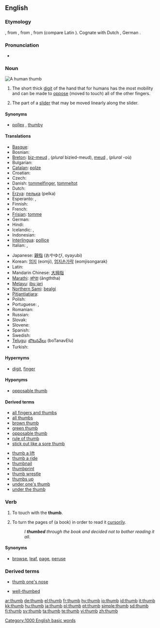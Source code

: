 ==English==

===Etymology===
{{OE.}} {{term|þuma|þūma|lang=ang}}, from {{PG.}}, from {{proto|Indo-European|tūmon-|thick finger}}, from {{proto|Indo-European|tū-|swell}} (compare Latin {{term|tumere|lang=la}}).  Cognate with Dutch {{term|duim|lang=nl}}, German {{term|Daumen|lang=de}}.

===Pronunciation===
*{{audio|en-us-thumb.ogg|Audio (US)}}
*:{{rhymes|ʌm}}

===Noun===
[[Image:Thumbup.jpg|thumb|A human '''thumb''']]
{{en-noun}}

# The short thick [[digit]] of the hand that for humans has the most mobility and can be made to [[oppose]] (moved to touch) all of the other fingers.
# {{computing}} The part of a [[slider]] that may be moved linearly along the slider.

====Synonyms====
* {{sense|digit}} [[pollex]] {{qualifier|technical}}, [[thumby]] {{qualifier|colloquial}}

====Translations====
{{trans-top|digit}}
*[[Basque]]: {{t|eu|hazlodi}}
*Bosnian: {{t-|bs|palac|m}}
*[[Breton]]: [[biz-meud]] {{m}}, (''plural'' bizied-meud), [[meud]] {{m}}, (''plural'' -où)
*Bulgarian: {{t+|bg|палец|m|sc=Cyrl}}
*[[Catalan]]: [[polze]] {{m}}
*Croatian: {{t+|hr|palac|m}}
*Czech: {{t-|cs|palec|m}}
*Danish: [[tommelfinger]], [[tommeltot]]
*Dutch: {{t+|nl|duim|m}}
*[[Erzya]]: [[пелька]] (pelka)
*Esperanto: {{t-|eo|polekso|xs=Esperanto}}, {{t-|eo|dikfingro|xs=Esperanto}}
*Finnish: {{t+|fi|peukalo}}
*French: {{t+|fr|pouce|m}}
*[[Frisian]]: [[tomme]]
*German: {{t|de|Daumen|m}}
*Hindi: {{t|hi|अंगूठा|tr=angooththa}}
*Icelandic: {{t+|is|þumall|m}}, {{t-|is|þumalfingur|m}}
*Indonesian: {{t+|id|ibu jari|xs=Indonesian}}
*[[Interlingua]]: [[pollice]]
*Italian: {{t+|it|pollice|m}}, {{t-|it|dito grosso|m}}
{{trans-mid}}
*Japanese: [[親指]] (おやゆび, oyayubi)
*Korean: [[엄지]] (eomji), [[엄지손가락]] (eomjisongarak)
*Latin: {{t-|la|pollex|m}}
*Mandarin Chinese: [[大拇指]]
*[[Marathi]]: [[आंग्ठा]] (ãngththa)
*[[Melayu]]: [[ibu jari]]
*[[Northern Sami]]: [[bealgi]]
*[[Pitjantjatjara]]: {{unicode|[[maṟa mama]]}}
*Polish: {{t+|pl|kciuk|m}}
*Portuguese: {{t-|pt|dedo polegar|m}}, {{t+|pt|polegar|m}}
*Romanian: {{t-|ro|deget mare|n}}
*Russian: {{t+|ru|большой палец|m|tr=bol'šój pál'ec|sc=Cyrl}}
*Slovak: {{t-|sk|palec|m}}
*Slovene: {{t+|sl|palec|m}}
*Spanish: {{t+|es|pulgar|m}}
*Swedish: {{t+|sv|tumme}}
*[[Telugu]]: [[బొటనవేలు]] (boTanavElu)
*Turkish: {{t+|tr|başparmak|m}}
{{trans-bottom}}

{{trans-top|part of a slider}}
{{trans-mid}}
{{trans-bottom}}

====Hypernyms====
*{{sense|digit}} [[digit]], [[finger]]

====Hyponyms====
*{{sense|digit}} [[opposable thumb]]

====Derived terms====
{{rel-top|terms derived from the noun}}
*[[all fingers and thumbs]]
*[[all thumbs]]
*[[brown thumb]]
*[[green thumb]]
*[[opposable thumb]]
*[[rule of thumb]]
*[[stick out like a sore thumb]]
{{rel-mid}}
*[[thumb a lift]]
*[[thumb a ride]]
*[[thumbnail]]
*[[thumbprint]]
*[[thumb wrestle]]
*[[thumbs up]]
*[[under one's thumb]]
*[[under the thumb]]
{{rel-bottom}}

===Verb===
{{en-verb}}

# {{transitive}} To touch with the '''thumb'''.
# {{transitive}} To turn the pages of (a book) in order to read it [[cursorily]].
#: ''I '''thumbed''' through the book and decided not to bother reading it all.''

====Synonyms====
*{{semse|to turn pages}} [[browse]], [[leaf]], [[page]], [[peruse]]

===Derived terms===
{{rel-top|terms derived from the verb}}
*[[thumb one's nose]]
{{rel-mid}}
*[[well-thumbed]]
{{rel-bottom}}

[[Category:1000 English basic words]]

[[ar:thumb]]
[[de:thumb]]
[[el:thumb]]
[[fr:thumb]]
[[hy:thumb]]
[[io:thumb]]
[[id:thumb]]
[[it:thumb]]
[[kk:thumb]]
[[hu:thumb]]
[[ja:thumb]]
[[pl:thumb]]
[[pt:thumb]]
[[simple:thumb]]
[[sd:thumb]]
[[fi:thumb]]
[[sv:thumb]]
[[ta:thumb]]
[[te:thumb]]
[[vi:thumb]]
[[zh:thumb]]